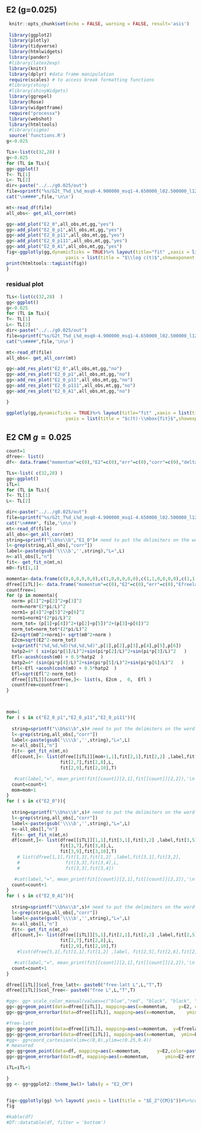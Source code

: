 ## E2 (g=0.025)



```r
 knitr::opts_chunk$set(echo = FALSE, warning = FALSE, result='asis')
 
 library(ggplot2)
 library(plotly)
 library(tidyverse)
 library(htmlwidgets)
 library(pander)
 #library(latex2exp)
 library(knitr)
 library(dplyr) #data frame manipulation
 require(scales) # to access break formatting functions
 #library(shiny)
 #library(shinyWidgets)
 library(ggrepel)
 library(Rose)
 library(widgetframe)
 require("processx")
 library(webshot)
 library(htmltools)
 #library(sigma)
 source('functions.R')
g<-0.025
```






```r


TLs<-list(c(32,28) ) 
g<-0.025
for (TL in TLs){
gg<-ggplot()
T<- TL[1]
L<- TL[2]
dir<-paste("../../g0.025/out")
file=sprintf("%s/G2t_T%d_L%d_msq0-4.900000_msq1-4.650000_l02.500000_l12.500000_mu5.000000_g%.6f_rep0_output",dir,T,L,g)
cat("\n####",file,'\n\n')

mt<-read_df(file)
all_obs<- get_all_corr(mt)

gg<-add_plot("E2_0",all_obs,mt,gg,"yes")
gg<-add_plot("E2_0_p1",all_obs,mt,gg,"yes")
gg<-add_plot("E2_0_p11",all_obs,mt,gg,"yes")
gg<-add_plot("E2_0_p111",all_obs,mt,gg,"yes")
gg<-add_plot("E2_0_A1",all_obs,mt,gg,"yes")
fig<-ggplotly(gg,dynamicTicks = TRUE)%>% layout(title="fit" ,xaxis = list(title = "$t$",showexponent = "all", exponentformat = "e" , autorange = T  ) ,
                      yaxis = list(title = "$\\log c(t)$",showexponent = "all", exponentformat = "e", autorange = T  ))  
print(htmltools::tagList(fig))
}
```





### residual plot 

```r

TLs<-list(c(32,28)  )
gg<-ggplot()
g<-0.025
for (TL in TLs){
T<- TL[1]
L<- TL[2]
dir<-paste("../../g0.025/out")
file=sprintf("%s/G2t_T%d_L%d_msq0-4.900000_msq1-4.650000_l02.500000_l12.500000_mu5.000000_g%.6f_rep0_output",dir,T,L,g)
cat("\n####",file,'\n\n')

mt<-read_df(file)
all_obs<- get_all_corr(mt)

gg<-add_res_plot("E2_0",all_obs,mt,gg,"no")
gg<-add_res_plot("E2_0_p1",all_obs,mt,gg,"no")
gg<-add_res_plot("E2_0_p11",all_obs,mt,gg,"no")
gg<-add_res_plot("E2_0_p111",all_obs,mt,gg,"no")
gg<-add_res_plot("E2_0_A1",all_obs,mt,gg,"no")

}

ggplotly(gg,dynamicTicks = TRUE)%>% layout(title="fit" ,xaxis = list(title = "$t$",showexponent = "all", exponentformat = "e" , range=c(0, 14), autorange = F  ) ,
                      yaxis = list(title = "$c(t)-\\mbox{fit}$",showexponent = "all", exponentformat = "e", autorange = T  )) 

```

##  E2 CM $g=0.025$

```r

count=1
dfree<- list()
df<- data.frame("momentum"=c(0),"E2"=c(0),"err"=c(0),"corr"=c(0),"delta"=c(0),"deltaerr"=c(0),  "k"=c(0),"kerr"=c(0),"L"=c(0), "kcotd"=c(0),"kcotderr"=c(0), "T"=c(0))

TLs<-list( c(32,28) )
gg<-ggplot()
iTL=1
for (TL in TLs){
T<- TL[1]
L<- TL[2]

dir<-paste("../../g0.025/out")
file=sprintf("%s/G2t_T%d_L%d_msq0-4.900000_msq1-4.650000_l02.500000_l12.500000_mu5.000000_g%.6f_rep0_output",dir,T,L,g)
cat("\n####", file,'\n\n')
mt<-read_df(file)
all_obs<-get_all_corr(mt)
string=sprintf("\\b%s\\b","E1_0")# need to put the delimiters on the word to grep  
l<-grep(string,all_obs[,"corr"])
label<-paste(gsub('\\\\b','',string),"L=",L)
n<-all_obs[l,"n"]
fit<- get_fit_n(mt,n)
m0<-fit[1,1]

momenta<-data.frame(c(0,0,0,0,0,0),c(1,0,0,0,0,0),c(1,1,0,0,0,0),c(1,1,1,0,0,0),c(1,0,0,-1,0,0))
dfree[[iTL]]<- data.frame("momentum"=c(0),"E2"=c(0),"err"=c(0),"Efreelatt"=c(0))
countfree=1
for (p in momenta){
  norm= p[1]^2+p[2]^2+p[3]^2
  norm=norm*(2*pi/L)^2
  norm1= p[4]^2+p[5]^2+p[6]^2
  norm1=norm1*(2*pi/L)^2
  norm_tot= (p[1]+p[4])^2+(p[2]+p[5])^2+(p[3]+p[6])^2
  norm_tot=norm_tot*(2*pi/L)^2
  E2=sqrt(m0^2+norm1)+ sqrt(m0^2+norm )
  E2cm=sqrt(E2^2-norm_tot)
  s=sprintf("(%d,%d,%d)(%d,%d,%d)",p[1],p[2],p[3],p[4],p[5],p[6])
  hatp2=4* ( sin(pi*p[1]/L)^2+sin(pi*p[2]/L)^2+sin(pi*p[3]/L)^2   )
  Efl<-acosh(cosh(m0) + 0.5*hatp2  )
  hatp2=4* (sin(pi*p[4]/L)^2+sin(pi*p[5]/L)^2+sin(pi*p[6]/L)^2   )
  Efl<-Efl +acosh(cosh(m0) + 0.5*hatp2  )
  Efl=sqrt(Efl^2-norm_tot)
  dfree[[iTL]][countfree,]<- list(s, E2cm ,  0,  Efl )
  countfree=countfree+1
}



mom=1
for ( s in c("E2_0_p1","E2_0_p11","E2_0_p111")){
  
  string=sprintf("\\b%s\\b",s)# need to put the delimiters on the word to grep  
  l<-grep(string,all_obs[,"corr"])
  label<-paste(gsub('\\\\b','',string),"L=",L)
  n<-all_obs[l,"n"]
  fit<- get_fit_n(mt,n)
  df[count,]<- list(dfree[[iTL]][mom+1,1],fit[2,1],fit[2,2] ,label,fit[2,5],fit[2,6],
                    fit[2,7],fit[2,8],L,
                    fit[2,9],fit[2,10],T)

   #cat(label,"=", mean_print(fit[[count]][2,1],fit[[count]][2,2]),'\n')
  count=count+1
  mom=mom+1
}
for ( s in c("E2_0")){
  
  string=sprintf("\\b%s\\b",s)# need to put the delimiters on the word to grep  
  l<-grep(string,all_obs[,"corr"])
  label<-paste(gsub('\\\\b','',string),"L=",L)
  n<-all_obs[l,"n"]
  fit<- get_fit_n(mt,n)
  df[count,]<- list(dfree[[iTL]][1,1],fit[3,1],fit[3,2] ,label,fit[3,5],fit[3,6],
                    fit[3,7],fit[3,8],L,
                    fit[3,9],fit[3,10],T)
    # list(dfree[1,1],fit[1,1],fit[1,2] ,label,fit[3,1],fit[3,2],
    #                 fit[3,3],fit[3,4],L,
    #                 fit[3,3],fit[3,4])

   #cat(label,"=", mean_print(fit[[count]][2,1],fit[[count]][2,2]),'\n')
  count=count+1
}
for ( s in c("E2_0_A1")){
  
  string=sprintf("\\b%s\\b",s)# need to put the delimiters on the word to grep  
  l<-grep(string,all_obs[,"corr"])
  label<-paste(gsub('\\\\b','',string),"L=",L)
  n<-all_obs[l,"n"]
  fit<- get_fit_n(mt,n)
  df[count,]<- list(dfree[[iTL]][5,1],fit[2,1],fit[2,2] ,label,fit[2,5],fit[2,6],
                    fit[2,7],fit[2,8],L,
                    fit[2,9],fit[2,10],T)
    #list(dfree[5,1],fit[1,1],fit[1,2] ,label, fit[2,5],fit[2,6],fit[2,7],fit[2,8],L)

   #cat(label,"=", mean_print(fit[[count]][2,1],fit[[count]][2,2]),'\n')
  count=count+1
}

dfree[[iTL]]$col_free_latt<- paste0("free-latt L",L,"T",T)
dfree[[iTL]]$col_free<- paste0("free L",L,"T",T)

#gg<- gg+ scale_color_manual(values=c("blue","red", "black", "black", "black", "black", "black", "black", "black", "black", "black", "black", "black", "black", "black", "black", "black", "black"))
gg<-gg+geom_point(data=dfree[[iTL]], mapping=aes(x=momentum,    y=E2, color=col_free ) ,  size = 0.1 )
gg<-gg+geom_errorbar(data=dfree[[iTL]], mapping=aes(x=momentum,    ymin=E2,ymax=E2, color=col_free ) ,  width = 0.4 )

#free-latt
gg<-gg+geom_point(data=dfree[[iTL]], mapping=aes(x=momentum,  y=Efreelatt, color=col_free_latt) ,  size = 0.1 )
gg<-gg+geom_errorbar(data=dfree[[iTL]], mapping=aes(x=momentum,  ymin=Efreelatt, ymax=Efreelatt, color=col_free_latt ) ,  width = 0.4 )
#gg<- gg+coord_cartesian(xlim=c(0,8),ylim=c(0.25,0.4))
# measured
gg<-gg+geom_point(data=df, mapping=aes(x=momentum,      y=E2,color=paste("L",L,"T",T))  , width = 0.2     )
gg<-gg+geom_errorbar(data=df, mapping=aes(x=momentum,      ymin=E2-err,ymax=E2+err,color=paste("L",L,"T",T))  , width = 0.2     )

iTL=iTL+1

}
gg <- gg+ggplot2::theme_bw()+ labs(y = "E2_CM")

  
fig<-ggplotly(gg) %>% layout( yaxis = list(title = "$E_2^{CM}$"))#%>%config(mathjax = "cdn")
fig

#kable(df)
#DT::datatable(df, filter = 'bottom')
```


